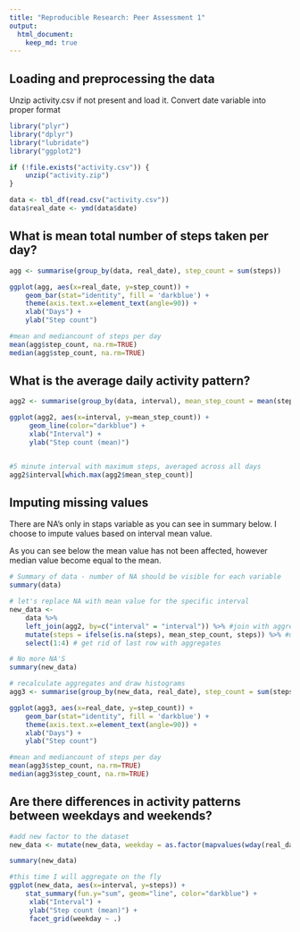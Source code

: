 ```yaml
---
title: "Reproducible Research: Peer Assessment 1"
output: 
  html_document:
    keep_md: true
---
```



## Loading and preprocessing the data

Unzip activity.csv if not present and load it. Convert date variable into proper format

``` r
library("plyr")
library("dplyr")
library("lubridate")
library("ggplot2")

if (!file.exists("activity.csv")) {
    unzip("activity.zip")
}

data <- tbl_df(read.csv("activity.csv"))
data$real_date <- ymd(data$date)

```
## What is mean total number of steps taken per day?

```r
agg <- summarise(group_by(data, real_date), step_count = sum(steps))

ggplot(agg, aes(x=real_date, y=step_count)) + 
    geom_bar(stat="identity", fill = 'darkblue') + 
    theme(axis.text.x=element_text(angle=90)) + 
    xlab("Days") + 
    ylab("Step count")

#mean and mediancount of steps per day
mean(agg$step_count, na.rm=TRUE) 
median(agg$step_count, na.rm=TRUE) 

```

## What is the average daily activity pattern?

```r

agg2 <- summarise(group_by(data, interval), mean_step_count = mean(steps, na.rm=TRUE))

ggplot(agg2, aes(x=interval, y=mean_step_count)) + 
     geom_line(color="darkblue") + 
     xlab("Interval") + 
     ylab("Step count (mean)")


#5 minute interval with maximum steps, averaged across all days
agg2$interval[which.max(agg2$mean_step_count)]

```


## Imputing missing values

There are NA's only in staps variable as you can see in summary below. I choose 
to impute values based on interval mean value.

As you can see below the mean value has not been affected, however median value
become equal to the mean.

```r
# Summary of data - number of NA should be visible for each variable
summary(data)

# let's replace NA with mean value for the specific interval
new_data <-
    data %>%
    left_join(agg2, by=c("interval" = "interval")) %>% #join with aggregate
    mutate(steps = ifelse(is.na(steps), mean_step_count, steps)) %>% #update steps if needed
    select(1:4) # get rid of last row with aggregates

# No more NA'S
summary(new_data)

# recalculate aggregates and draw histograms
agg3 <- summarise(group_by(new_data, real_date), step_count = sum(steps))

ggplot(agg3, aes(x=real_date, y=step_count)) + 
    geom_bar(stat="identity", fill = 'darkblue') + 
    theme(axis.text.x=element_text(angle=90)) + 
    xlab("Days") + 
    ylab("Step count")

#mean and mediancount of steps per day
mean(agg3$step_count, na.rm=TRUE) 
median(agg3$step_count, na.rm=TRUE) 

```
## Are there differences in activity patterns between weekdays and weekends?

```r
#add new factor to the dataset
new_data <- mutate(new_data, weekday = as.factor(mapvalues(wday(real_date), from = 1:7, to=c("weekend", "weekday", "weekday", "weekday", "weekday", "weekday", "weekend") )))

summary(new_data)

#this time I will aggregate on the fly
ggplot(new_data, aes(x=interval, y=steps)) + 
    stat_summary(fun.y="sum", geom="line", color="darkblue") +
     xlab("Interval") + 
     ylab("Step count (mean)") +
     facet_grid(weekday ~ .)

```
